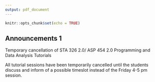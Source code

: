 ```yaml
---
output: pdf_document
---
```


```r
knitr::opts_chunk$set(echo = TRUE)
```

## Announcements 1

Temporary cancellation of STA 326 2.0/ ASP 454 2.0 Programming and Data Analysis Tutorials

All tutorial sessions have been temporarily cancelled until the students discuss and inform of a possible timeslot instead of the Friday 4-5 pm session.